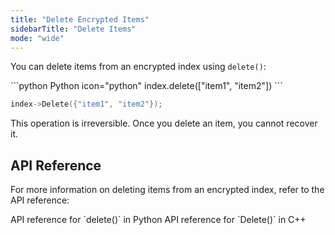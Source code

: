 ```yaml
---
title: "Delete Encrypted Items"
sidebarTitle: "Delete Items"
mode: "wide"
---
```


You can delete items from an encrypted index using `delete()`:

<CodeGroup>
```python Python icon="python"
index.delete(["item1", "item2"])
```

```cpp C++ icon="brackets-curly"
index->Delete({"item1", "item2"});
```
</CodeGroup>

<Warning>This operation is irreversible. Once you delete an item, you cannot recover it.</Warning>

## API Reference

For more information on deleting items from an encrypted index, refer to the API reference:

<CardGroup cols={2}>
    <Card title="Python API Reference" href="../../python/encrypted-index/delete" icon="python">
        API reference for `delete()` in Python
    </Card>
    <Card title="C++ API Reference" href="../../cpp/encrypted-index/delete" icon="brackets-curly">
        API reference for `Delete()` in C++
    </Card>
</CardGroup>
